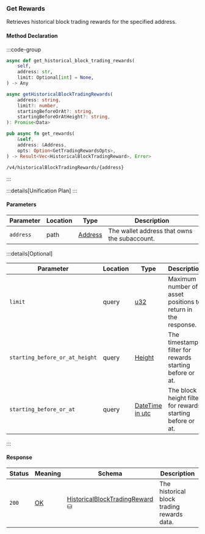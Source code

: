 ### Get Rewards

Retrieves historical block trading rewards for the specified address.

#### Method Declaration

:::code-group

```python [Python]
async def get_historical_block_trading_rewards(
    self,
    address: str,
    limit: Optional[int] = None,
) -> Any
```

```typescript [TypeScript]
async getHistoricalBlockTradingRewards(
    address: string,
    limit?: number,
    startingBeforeOrAt?: string,
    startingBeforeOrAtHeight?: string,
): Promise<Data>
```

```rust [Rust]
pub async fn get_rewards(
    &self,
    address: &Address,
    opts: Option<GetTradingRewardsOpts>,
) -> Result<Vec<HistoricalBlockTradingReward>, Error>
```

```url [API]
/v4/historicalBlockTradingRewards/{address}
```

:::

:::details[Unification Plan]
:::

#### Parameters

| Parameter           | Location | Type               | Description                                                           |
| ------------------- | -------- | ------------------ | --------------------------------------------------------------------- |
| `address`           | path    | [Address]          | The wallet address that owns the subaccount.                          |

:::details[Optional]

| Parameter                         | Location  | Type              | Description                                                   |
| --------------------------------- | --------- | ----------------- | ------------------------------------------------------------- |
| `limit`                           | query     | [u32]             | Maximum number of asset positions to return in the response.  |
| `starting_before_or_at_height`    | query     | [Height]          | The timestamp filter for rewards starting before or at.       |
| `starting_before_or_at`           | query     | [DateTime in utc] | The block height filter for rewards starting before or at.    |
:::

#### Response

| Status | Meaning     | Schema                           | Description                                |
| ------ | ----------- | -------------------------------- | ------------------------------------------ |
| `200`  | [OK]        | [HistoricalBlockTradingReward] ⛁ | The historical block trading rewards data. |

[OK]: /types/ok
[u32]: /types/u32
[Address]: /types/address
[HistoricalBlockTradingReward]: /types/get_historical_block_trading_reward
[Height]: /types/height
[DateTime in utc]: /types/date_time